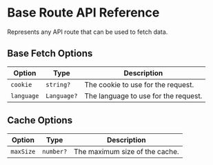 # Base Route API Reference

Represents any API route that can be used to fetch data.

## Base Fetch Options

| Option     | Type        | Description                          |
| ---------- | ----------- | ------------------------------------ |
| `cookie`   | `string?`   | The cookie to use for the request.   |
| `language` | `Language?` | The language to use for the request. |

## Cache Options
| Option     | Type        | Description                          |
| ---------- | ----------- | ------------------------------------ |
| `maxSize`  | `number?`   | The maximum size of the cache.       |

